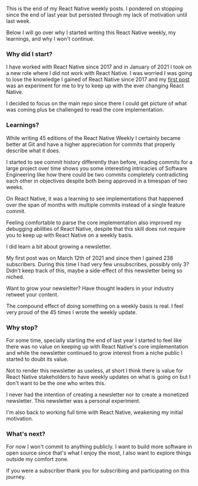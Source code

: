
This is the end of my React Native weekly posts. I pondered on stopping since the end of last year but persisted through my lack of motivation until last week. 

Below I will go over why I started writing this React Native weekly, my learnings, and why I won't continue. 

### Why did I start?

I have worked with React Native since 2017 and in January of 2021 I took on a new role where I did not work with React Native. I was worried I was going to lose the knowledge I gained of React Native since 2017 and my [first post](https://andrei-calazans.com/posts/2021-03-21/react-native-weekly) was an experiment for me to try to keep up with the ever changing React Native.

I decided to focus on the main repo since there I could get picture of what was coming plus be challenged to read the core implementation.

### Learnings?

While writing 45 editions of the React Native Weekly I certainly became better at Git and have a higher appreciation for commits that properly describe what it does. 

I started to see commit history differently than before, reading commits for a large project over time shows you some interesting intricacies of Software Engineering like how there could be two commits completely contradicting each other in objectives despite both being approved in a timespan of two weeks.

On React Native, it was a learning to see implementations that happened over the span of months with multiple commits instead of a single feature commit.  

Feeling comfortable to parse the core implementation also improved my debugging abilities of React Native, despite that this skill does not require you to keep up with React Native on a weekly basis.

I did learn a bit about growing a newsletter. 

My first post was on March 12th of 2021 and since then I gained 238 subscribers. During this time I had very few unsubscribes, possibly only 3? Didn't keep track of this, maybe a side-effect of this newsletter being so niched. 

Want to grow your newsletter? Have thought leaders in your industry retweet your content. 

The compound effect of doing something on a weekly basis is real. I feel very proud of the 45 times I wrote the weekly update.


### Why stop?

For some time, specially starting the end of last year I started to feel like there was no value on keeping up with React Native's core implementation and while the newsletter continued to grow interest from a niche public I started to doubt its value.

Not to render this newsletter as useless, at short I think there is value for React Native stakeholders to have weekly updates on what is going on but I don't want to be the one who writes this.

I never had the intention of creating a newsletter nor to create a monetized newsletter. This newsletter was a personal experiment. 

I'm also back to working full time with React Native, weakening my initial motivation. 

### What's next?

For now I won't commit to anything publicly. I want to build more software in open source since that's what I enjoy the most, I also want to explore things outside my comfort zone. 

If you were a subscriber thank you for subscribing and participating on this journey. 


